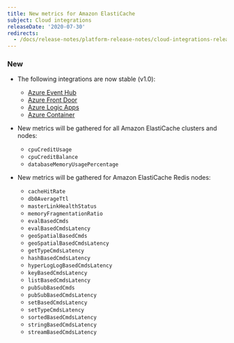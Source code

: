 ```yaml
---
title: New metrics for Amazon ElastiCache
subject: Cloud integrations
releaseDate: '2020-07-30'
redirects:
  - /docs/release-notes/platform-release-notes/cloud-integrations-release-notes/2020-07-30-new-metrics-amazon-elasticache
---
```


### New

* The following integrations are now stable (v1.0):

  * [Azure Event Hub](https://docs.newrelic.com/docs/integrations/microsoft-azure-integrations/azure-integrations-list/azure-event-hub-monitoring-integration)
  * [Azure Front Door](https://docs.newrelic.com/docs/integrations/microsoft-azure-integrations/azure-integrations-list/azure-front-door-monitoring-integration)
  * [Azure Logic Apps](https://docs.newrelic.com/docs/integrations/microsoft-azure-integrations/azure-integrations-list/azure-logic-apps-monitoring-integration)
  * [Azure Container](https://docs.newrelic.com/docs/integrations/microsoft-azure-integrations/azure-integrations-list/azure-containers-monitoring-integration)

* New metrics will be gathered for all Amazon ElastiCache clusters and nodes:
  * `cpuCreditUsage`
  * `cpuCreditBalance`
  * `databaseMemoryUsagePercentage`

* New metrics will be gathered for Amazon ElastiCache Redis nodes:
  * `cacheHitRate`
  * `db0AverageTtl`
  * `masterLinkHealthStatus`
  * `memoryFragmentationRatio`
  * `evalBasedCmds`
  * `evalBasedCmdsLatency`
  * `geoSpatialBasedCmds`
  * `geoSpatialBasedCmdsLatency`
  * `getTypeCmdsLatency`
  * `hashBasedCmdsLatency`
  * `hyperLogLogBasedCmdsLatency`
  * `keyBasedCmdsLatency`
  * `listBasedCmdsLatency`
  * `pubSubBasedCmds`
  * `pubSubBasedCmdsLatency`
  * `setBasedCmdsLatency`
  * `setTypeCmdsLatency`
  * `sortedBasedCmdsLatency`
  * `stringBasedCmdsLatency`
  * `streamBasedCmdsLatency`
